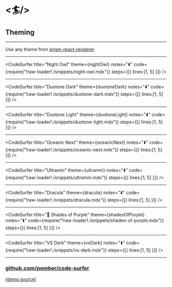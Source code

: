 
# <🏄/>
## Theming

---

Use any theme from [prism-react-renderer](https://github.com/FormidableLabs/prism-react-renderer#theming)

---


<CodeSurfer
  title="Night Owl"
  theme={nightOwl}
  notes="⬇️"
  code={require("!raw-loader!./snippets/night-owl.mdx")}
  steps={[{ lines:[1, 5] }]}
/>

---


<CodeSurfer
  title="Duotone Dark"
  theme={duotoneDark}
  notes="⬇️"
  code={require("!raw-loader!./snippets/duotone-dark.mdx")}
  steps={[{ lines:[1, 5] }]}
/>

---


<CodeSurfer
  title="Duotone Light"
  theme={duotoneLight}
  notes="⬇️"
  code={require("!raw-loader!./snippets/duotone-light.mdx")}
  steps={[{ lines:[1, 5] }]}
/>

---


<CodeSurfer
  title="Oceanic Next"
  theme={oceanicNext}
  notes="⬇️"
  code={require("!raw-loader!./snippets/oceanic-next.mdx")}
  steps={[{ lines:[1, 5] }]}
/>

---


<CodeSurfer
  title="Ultramin"
  theme={ultramin}
  notes="⬇️"
  code={require("!raw-loader!./snippets/ultramin.mdx")}
  steps={[{ lines:[1, 5] }]}
/>

---


<CodeSurfer
  title="Dracula"
  theme={dracula}
  notes="⬇️"
  code={require("!raw-loader!./snippets/dracula.mdx")}
  steps={[{ lines:[1, 5] }]}
/>

---


<CodeSurfer
  title="🦄 Shades of Purple"
  theme={shadesOfPurple}
  notes="⬇️"
  code={require("!raw-loader!./snippets/shades-of-purple.mdx")}
  steps={[{ lines:[1, 5] }]}
/>

---


<CodeSurfer
  title="VS Dark"
  theme={vsDark}
  notes="⬇️"
  code={require("!raw-loader!./snippets/vs-dark.mdx")}
  steps={[{ lines:[1, 5] }]}
/>

---

### [github.com/pomber/code-surfer](https://github.com/pomber/code-surfer)

[(demo source)](https://github.com/pomber/code-surfer/blob/master/packages/mdx-deck-code-surfer/docs/theming.mdx)
